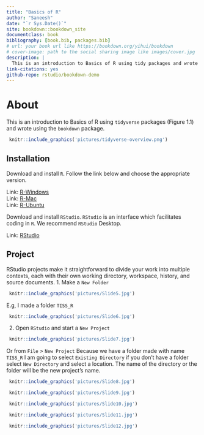 ```yaml
--- 
title: "Basics of R"
author: "Saneesh"
date: "`r Sys.Date()`"
site: bookdown::bookdown_site
documentclass: book
bibliography: [book.bib, packages.bib]
# url: your book url like https://bookdown.org/yihui/bookdown
# cover-image: path to the social sharing image like images/cover.jpg
description: |
  This is an introduction to Basics of R using tidy packages and wrote using the bookdown package.
link-citations: yes
github-repo: rstudio/bookdown-demo
---
```


# About

This is an introduction to Basics of R using `tidyverse` packages (Figure 1.1) and wrote using the `bookdown` package.

```r
 knitr::include_graphics('pictures/tidyverse-overview.png') 

```

## Installation

Download and install `R`. Follow the link below and choose the appropriate version.

Link: [R-Windows](https://cran.r-project.org/bin/windows/base/)  
Link: [R-Mac](https://cran.r-project.org/bin/macosx/)  
Link: [R-Ubuntu](https://cran.r-project.org/bin/linux/ubuntu/fullREADME.html)  

Download and install `RStudio`. `RStudio` is an interface which facilitates coding in `R`. We recommend `RStudio` Desktop.

Link: [RStudio](https://posit.co/download/rstudio-desktop/)

## Project
RStudio projects make it straightforward to divide your work into multiple contexts, each with their own working directory, workspace, history, and source documents.
1. Make a `New Folder`
```r
 knitr::include_graphics('pictures/Slide5.jpg') 

```
E.g, I made a folder `TISS_R` 


```r
 knitr::include_graphics('pictures/Slide6.jpg') 

```

2. Open `RStudio` and start a `New Project`

```r
 knitr::include_graphics('pictures/Slide7.jpg') 

```
Or from `File` > `New Project`
Because we have a folder made with name `TISS_R` I am going to select `Existing Directory` if you don't have a folder select `New Directory` and select a location. The name of the directory or the folder will be the new project's name.

```r
 knitr::include_graphics('pictures/Slide8.jpg') 
```

```r
 knitr::include_graphics('pictures/Slide9.jpg') 
```

```r
 knitr::include_graphics('pictures/Slide10.jpg') 
```

```r
 knitr::include_graphics('pictures/Slide11.jpg') 
```

```r
 knitr::include_graphics('pictures/Slide12.jpg') 
```





